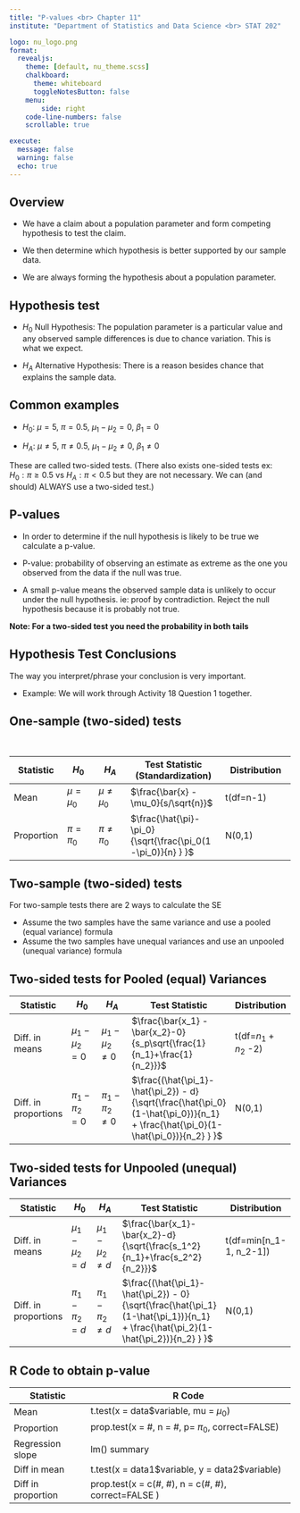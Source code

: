 ```yaml
---
title: "P-values <br> Chapter 11"
institute: "Department of Statistics and Data Science <br> STAT 202"

logo: nu_logo.png
format: 
  revealjs:
    theme: [default, nu_theme.scss]
    chalkboard:
      theme: whiteboard
      toggleNotesButton: false
    menu:
        side: right
    code-line-numbers: false
    scrollable: true

execute:
  message: false
  warning: false
  echo: true
---
```


## Overview

-   We have a claim about a population parameter and form competing hypothesis to test the claim.

-   We then determine which hypothesis is better supported by our sample data.

-   We are always forming the hypothesis about a population parameter.

## Hypothesis test

-   $H_0$ Null Hypothesis: The population parameter is a particular value and any observed sample differences is due to chance variation. This is what we expect.

-   $H_A$ Alternative Hypothesis: There is a reason besides chance that explains the sample data.

## Common examples

-   $H_0$: $\mu=5$, $\pi=0.5$, $\mu_1-\mu_2=0$, $\beta_1=0$

-   $H_A$: $\mu\ne5$, $\pi\ne0.5$, $\mu_1-\mu_2\ne0$, $\beta_1\ne0$

These are called two-sided tests. (There also exists one-sided tests ex: $H_0: \pi \geq 0.5$ vs $H_A: \pi < 0.5$ but they are not necessary. We can (and should) ALWAYS use a two-sided test.)

## P-values

-   In order to determine if the null hypothesis is likely to be true we calculate a p-value.

-   P-value: probability of observing an estimate as extreme as the one you observed from the data if the null was true.

-   A small p-value means the observed sample data is unlikely to occur under the null hypothesis. ie: proof by contradiction. Reject the null hypothesis because it is probably not true.

**Note: For a two-sided test you need the probability in both tails**

## Hypothesis Test Conclusions

The way you interpret/phrase your conclusion is very important.

-   Example: We will work through Activity 18 Question 1 together.

## One-sample (two-sided) tests

 

| Statistic  | $H_0$         | $H_A$            | Test Statistic (Standardization)                                   | Distribution |
|-------------|-------------|-------------|-------------|-----------------------|
| Mean       | $\mu= \mu_0$  | $\mu \neq \mu_0$ | \Large $\frac{\bar{x} - \mu_0}{s/\sqrt{n}}$                        | t(df=n-1)    |
| Proportion | $\pi = \pi_0$ | $\pi \neq \pi_0$ | \Large $\frac{\hat{\pi}-\pi_0}{\sqrt{\frac{\pi_0(1-\pi_0)}{n} } }$ | N(0,1)       |

## Two-sample (two-sided) tests

For two-sample tests there are 2 ways to calculate the SE

-   Assume the two samples have the same variance and use a pooled (equal variance) formula
-   Assume the two samples have unequal variances and use an unpooled (unequal variance) formula

## Two-sided tests for Pooled (equal) Variances

| Statistic            | $H_0$             | $H_A$                | Test Statistic                                                                                                                          | Distribution           |
|--------------|--------------|--------------|-------------------|--------------|
| Diff. in means       | $\mu_1-\mu_2 = 0$ | $\mu_1-\mu_2 \neq 0$ | $\frac{\bar{x_1} - \bar{x_2}-0}{s_p\sqrt{\frac{1}{n_1}+\frac{1}{n_2}}}$                                                                 | t(df=$n_1$ + $n_2$ -2) |
| Diff. in proportions | $\pi_1-\pi_2 = 0$ | $\pi_1-\pi_2 \neq 0$ | \Large $\frac{(\hat{\pi_1}-\hat{\pi_2}) - d}{\sqrt{\frac{\hat{\pi_0}(1-\hat{\pi_0})}{n_1} + \frac{\hat{\pi_0}(1-\hat{\pi_0})}{n_2} } }$ | N(0,1)                 |

## Two-sided tests for Unpooled (unequal) Variances

| Statistic            | $H_0$             | $H_A$                | Test Statistic                                                                                                                          | Distribution              |
|---------------|---------------|---------------|---------------|---------------|
| Diff. in means       | $\mu_1-\mu_2 = d$ | $\mu_1-\mu_2 \neq d$ | $\frac{\bar{x_1}-\bar{x_2}-d}{\sqrt{\frac{s_1^2}{n_1}+\frac{s_2^2}{n_2}}}$                                                              | t(df=min\[n_1-1, n_2-1\]) |
| Diff. in proportions | $\pi_1-\pi_2 = d$ | $\pi_1-\pi_2 \neq d$ | \Large $\frac{(\hat{\pi_1}-\hat{\pi_2}) - 0}{\sqrt{\frac{\hat{\pi_1}(1-\hat{\pi_1})}{n_1} + \frac{\hat{\pi_2}(1-\hat{\pi_2})}{n_2} } }$ | N(0,1)                    |

## R Code to obtain p-value

| Statistic          | R Code                                              |
|--------------------|-----------------------------------------------------|
| Mean               | t.test(x = data\$variable, mu = $\mu_0$)            |
| Proportion         | prop.test(x = #, n = #, p= $\pi_0$, correct=FALSE)  |
| Regression slope   | lm() summary                                        |
| Diff in mean       | t.test(x = data1\$variable, y = data2\$variable)    |
| Diff in proportion | prop.test(x = c(#, #), n = c(#, #), correct=FALSE ) |
